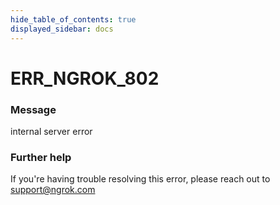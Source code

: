 ```yaml
---
hide_table_of_contents: true
displayed_sidebar: docs
---
```



# ERR_NGROK_802

### Message

internal server error

<ErrorDetails error="err_ngrok_802" />

### Further help

If you're having trouble resolving this error, please reach out to [support@ngrok.com](mailto:support@ngrok.com?subject=Help%20with%20ERR_NGROK_802)

